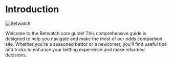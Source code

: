 # Introduction

![Betwatch](/intro.png)

Welcome to the Betwatch.com guide! This comprehensive guide is designed to help you navigate and make the most of our odds comparison site. Whether you're a seasoned bettor or a newcomer, you'll find useful tips and tricks to enhance your betting experience and make informed decisions.
